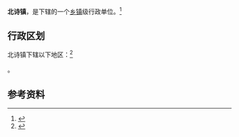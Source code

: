 {{中国乡级行政区|14/05/81/105/000}}

'''北诗镇'''，是{{PRC admin/fullname|14/05/81/105/000|3}}下辖的一个[[乡镇|乡镇]]级行政单位。<ref>{{PRC admin/ref sgc|{{PRC admin/parent|14/05/81/105/000}}}}</ref>

== 行政区划 ==

北诗镇下辖以下地区：<ref>{{PRC admin/ref sgc|14/05/81/105/000}}</ref>

{{PRC admin/children|14/05/81/105/000}}。

== 参考资料 ==

{{reflist}}

{{行政区划小作品}}
{{PRC admin/navcat|14/05/81/105/000}}